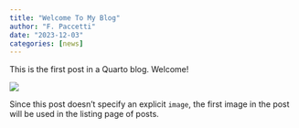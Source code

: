 ```yaml
---
title: "Welcome To My Blog"
author: "F. Paccetti"
date: "2023-12-03"
categories: [news]
---
```


This is the first post in a Quarto blog. Welcome!

![](Profile_biruni.jpg)

Since this post doesn't specify an explicit `image`, the first image in the post will be used in the listing page of posts.
